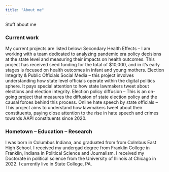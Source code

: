 ```yaml
---
title: "About me"
---
```

Stuff about me


### Current work

My current projects are listed below:
Secondary Health Effects – I am working with a team dedicated to analyzing pandemic era policy decisions at the state level and measuring their impacts on health outcomes. This project has received seed funding for the total of $10,000, and in it’s early stages is focused on health outcomes in infant and young mothers. 
Election Integrity & Public Officials Social Media – this project involves understanding how state level officials operate within the digital politics sphere. It pays special attention to how state lawmakers tweet about elections and election integrity.
Election policy diffusion – This is an on-going project that measures the diffusion of state election policy and the causal forces behind this process.
Online hate speech by state officials – This project aims to understand how lawmakers tweet about their constituents, paying close attention to the rise in hate speech and crimes towards AAPI constituents since 2020. 
 



### Hometown -- Education -- Research

I was born in Columbus Indiana, and graduated from from Colmbus East High School. I received my undergad degree from Franklin College in Franklin, Indiana in Political Science and Journalism. I received my Doctorate in political science from the University of Illinois at Chicago in 2022. I currently live in State College, PA. 
